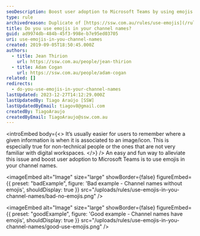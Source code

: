 ```yaml
---
seoDescription: Boost user adoption to Microsoft Teams by using emojis in channel names, making it easier for users to remember where information is located.
type: rule
archivedreason: Duplicate of [https://ssw.com.au/rules/use-emojis](/rules/use-emojis)
title: Do you use emojis in your channel names?
guid: ad9974db-484b-45f3-998e-b7e95ed03705
uri: use-emojis-in-you-channel-names
created: 2019-09-05T18:50:45.000Z
authors:
  - title: Jean Thirion
    url: https://ssw.com.au/people/jean-thirion
  - title: Adam Cogan
    url: https://ssw.com.au/people/adam-cogan
related: []
redirects:
  - do-you-use-emojis-in-your-channel-names
lastUpdated: 2023-12-27T14:12:29.000Z
lastUpdatedBy: Tiago Araújo [SSW]
lastUpdatedByEmail: tiagov8@gmail.com
createdBy: TiagoAraujo
createdByEmail: TiagoAraujo@ssw.com.au
---
```


<introEmbed
  body={<>
It’s usually easier for users to remember where a given information is when it is associated to an image/icon. This is especially true for non-technical people or the ones that are not very familiar with digital workspaces.
  </>}
/>
An easy and fun way to alleviate this issue and boost user adoption to Microsoft Teams is to use emojis in your channel names.

<imageEmbed
  alt="Image"
  size="large"
  showBorder={false}
  figureEmbed={{
    preset: "badExample",
    figure: 'Bad example - Channel names without emojis',
    shouldDisplay: true
  }}
  src="/uploads/rules/use-emojis-in-you-channel-names/bad-no-emojis.png"
/>

<imageEmbed
  alt="Image"
  size="large"
  showBorder={false}
  figureEmbed={{
    preset: "goodExample",
    figure: 'Good example - Channel names have emojis',
    shouldDisplay: true
  }}
  src="/uploads/rules/use-emojis-in-you-channel-names/good-use-emojis.png"
/>
